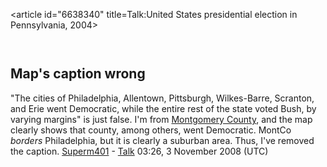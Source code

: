 <article id="6638340" title=Talk:United States presidential election in Pennsylvania, 2004>
	<talkpage id="6638340" title="Talk:United States presidential election in Pennsylvania, 2004">
{{WikiProjectBannerShell|1=

{{WikiProject Pennsylvania|class=stub|importance=mid}}
{{WikiProject Elections and Referendums|class=stub|importance=mid}}
{{WikiProject United States|class=stub|importance=low|USPE=Yes|USPE-importance=Low}}
}}
 

== Map's caption wrong ==

&quot;The cities of Philadelphia, Allentown, Pittsburgh, Wilkes-Barre, Scranton, and Erie went Democratic, while the entire rest of the state voted Bush, by varying margins&quot; is just false.  I'm from [[Montgomery County, Pennsylvania|Montgomery County]], and the map clearly shows that county, among others, went Democratic.  MontCo ''borders'' Philadelphia, but it is clearly a suburban area.  Thus, I've removed the caption. [[User:Superm401|Superm401]] - [[User_talk:Superm401|Talk]] 03:26, 3 November 2008 (UTC)
	</talkpage>
</article>